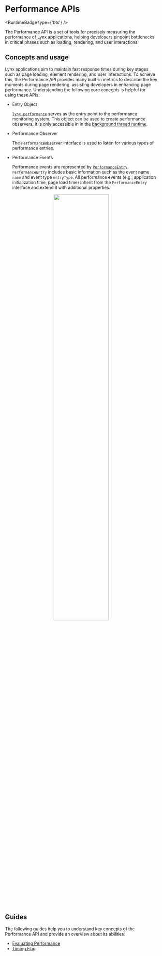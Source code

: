 # Performance APIs


<RuntimeBadge type={'bts'} />

The Performance API is a set of tools for precisely measuring the performance of Lynx applications, helping developers pinpoint bottlenecks in critical phases such
as loading, rendering, and user interactions.

## Concepts and usage

Lynx applications aim to maintain fast response times during key stages such as page loading, element rendering, and user interactions. To achieve this, the
Performance API provides many built-in metrics to describe the key moments during page rendering, assisting developers in enhancing page performance. Understanding
the following core concepts is helpful for using these APIs:

- Entry Object

  [`lynx.performance`](api/lynx-api/lynx/lynx-performance) serves as the entry point to the performance monitoring system. This object can be used to create
  performance observers. It is only accessible in in the [background thread runtime](guide/spec#background-thread-runtime).

- Performance Observer

  The [`PerformanceObserver`](api/lynx-api/performance-api/performance-observer) interface is used to listen for various types of performance entries.

- Performance Events

  Performance events are represented by [`PerformanceEntry`](api/lynx-api/performance-api/performance-entry). `PerformanceEntry` includes basic information such as
  the event name `name` and event type `entryType`. All performance events (e.g., application initialization time, page load time) inherit from the `PerformanceEntry`
  interface and extend it with additional properties.

<center>
  <img width="60%" src="/assets/doc/performance-api.png" />
</center>

## Guides

The following guides help you to understand key concepts of the Performance API and provide an overview about its abilities:

- [Evaluating Performance](guide/performance/evaluating-performance)
- [Timing Flag](guide/performance/timing-flag)
